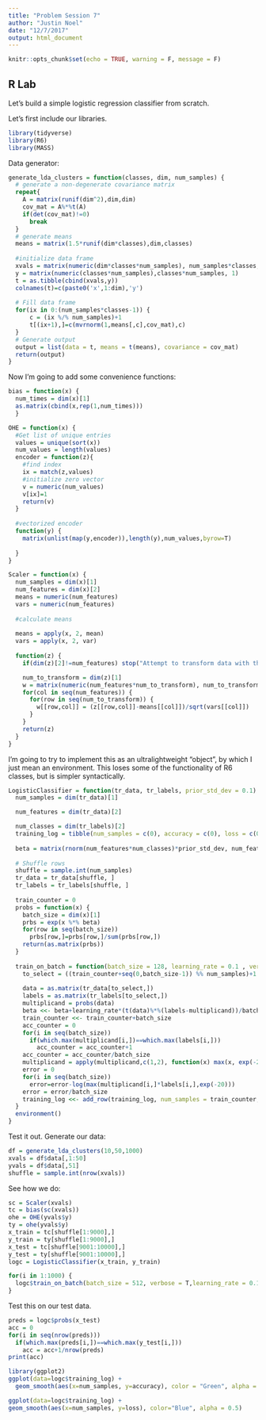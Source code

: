 ```yaml
---
title: "Problem Session 7"
author: "Justin Noel"
date: "12/7/2017"
output: html_document
---
```


```r
knitr::opts_chunk$set(echo = TRUE, warning = F, message = F)
```

## R Lab

Let's build a simple logistic regression classifier from scratch.

Let's first include our libraries.
```r
library(tidyverse)
library(R6)
library(MASS)
```

Data generator:
```r
generate_lda_clusters = function(classes, dim, num_samples) {
  # generate a non-degenerate covariance matrix
  repeat{
    A = matrix(runif(dim^2),dim,dim)  
    cov_mat = A%*%t(A)
    if(det(cov_mat)!=0)
      break
  }
  # generate means
  means = matrix(1.5*runif(dim*classes),dim,classes)
  
  #initialize data frame
  xvals = matrix(numeric(dim*classes*num_samples), num_samples*classes, dim)
  y = matrix(numeric(classes*num_samples),classes*num_samples, 1)
  t = as.tibble(cbind(xvals,y))
  colnames(t)=c(paste0('x',1:dim),'y')
  
  # Fill data frame
  for(ix in 0:(num_samples*classes-1)) {
      c = (ix %/% num_samples)+1
      t[(ix+1),]=c(mvrnorm(1,means[,c],cov_mat),c)
  }
  # Generate output
  output = list(data = t, means = t(means), covariance = cov_mat)
  return(output)
}
```


Now I'm going to add some convenience functions:
```r
bias = function(x) { 
  num_times = dim(x)[1]
  as.matrix(cbind(x,rep(1,num_times)))
  }

OHE = function(x) {
  #Get list of unique entries
  values = unique(sort(x))
  num_values = length(values)
  encoder = function(z){
    #find index
    ix = match(z,values)
    #initialize zero vector
    v = numeric(num_values)
    v[ix]=1
    return(v)
  }
  
  #vectorized encoder
  function(y) {
    matrix(unlist(map(y,encoder)),length(y),num_values,byrow=T)
    
  }
}

Scaler = function(x) {
  num_samples = dim(x)[1]
  num_features = dim(x)[2]
  means = numeric(num_features)
  vars = numeric(num_features)
  
  #calculate means
  
  means = apply(x, 2, mean)
  vars = apply(x, 2, var)
  
  function(z) {
    if(dim(z)[2]!=num_features) stop("Attempt to transform data with the incorrect number of features")

    num_to_transform = dim(z)[1]
    w = matrix(numeric(num_features*num_to_transform), num_to_transform, num_features)
    for(col in seq(num_features)) {
      for(row in seq(num_to_transform)) {
        w[[row,col]] = (z[[row,col]]-means[[col]])/sqrt(vars[[col]])
      }
    }
    return(z)
  }
}
```

I'm going to try to implement this as an ultralightweight "object", by which I just mean an environment. This loses some of the functionality of R6 classes, but is simpler syntactically. 

```r
LogisticClassifier = function(tr_data, tr_labels, prior_std_dev = 0.1) {
  num_samples = dim(tr_data)[1]

  num_features = dim(tr_data)[2]

  num_classes = dim(tr_labels)[2]
  training_log = tibble(num_samples = c(0), accuracy = c(0), loss = c(0))
  
  beta = matrix(rnorm(num_features*num_classes)*prior_std_dev, num_features, num_classes)
  
  # Shuffle rows
  shuffle = sample.int(num_samples)
  tr_data = tr_data[shuffle, ]
  tr_labels = tr_labels[shuffle, ]
  
  train_counter = 0
  probs = function(x) {
    batch_size = dim(x)[1]
    prbs = exp(x %*% beta)
    for(row in seq(batch_size))
      prbs[row,]=prbs[row,]/sum(prbs[row,])
    return(as.matrix(prbs))
  }
  
  train_on_batch = function(batch_size = 128, learning_rate = 0.1 , verbose = F) {
    to_select = ((train_counter+seq(0,batch_size-1)) %% num_samples)+1
    
    data = as.matrix(tr_data[to_select,])
    labels = as.matrix(tr_labels[to_select,])
    multiplicand = probs(data)
    beta <<- beta+learning_rate*(t(data)%*%(labels-multiplicand))/batch_size
    train_counter <<- train_counter+batch_size
    acc_counter = 0
    for(i in seq(batch_size))
      if(which.max(multiplicand[i,])==which.max(labels[i,]))
        acc_counter = acc_counter+1
    acc_counter = acc_counter/batch_size
    multiplicand = apply(multiplicand,c(1,2), function(x) max(x, exp(-20)))
    error = 0
    for(i in seq(batch_size))
      error=error-log(max(multiplicand[i,]*labels[i,],exp(-20)))
    error = error/batch_size
    training_log <<- add_row(training_log, num_samples = train_counter, accuracy = acc_counter,loss = error)
  }
  environment()
}
```

Test it out.
Generate our data:
```r
df = generate_lda_clusters(10,50,1000)
xvals = df$data[,1:50]
yvals = df$data[,51]
shuffle = sample.int(nrow(xvals))

```
See how we do:
```r
sc = Scaler(xvals)
tc = bias(sc(xvals))
ohe = OHE(yvals$y)
ty = ohe(yvals$y)
x_train = tc[shuffle[1:9000],]
y_train = ty[shuffle[1:9000],]
x_test = tc[shuffle[9001:10000],]
y_test = ty[shuffle[9001:10000],]
logc = LogisticClassifier(x_train, y_train)
```

```r
for(i in 1:1000) {
  logc$train_on_batch(batch_size = 512, verbose = T,learning_rate = 0.1)
}
```
Test this on our test data.
```r
preds = logc$probs(x_test)
acc = 0
for(i in seq(nrow(preds)))
  if(which.max(preds[i,])==which.max(y_test[i,]))
    acc = acc+1/nrow(preds)
print(acc)
```

```r
library(ggplot2)
ggplot(data=logc$training_log) + 
  geom_smooth(aes(x=num_samples, y=accuracy), color = "Green", alpha = 0.5) 

```
```r

ggplot(data=logc$training_log) + 
geom_smooth(aes(x=num_samples, y=loss), color="Blue", alpha = 0.5)
```

